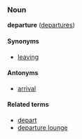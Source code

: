 ===Noun===
'''departure''' ([[departures]])

====Synonyms====
*[[leaving]]

====Antonyms====
*[[arrival]]

====Related terms====
*[[depart]]
*[[departure lounge]]